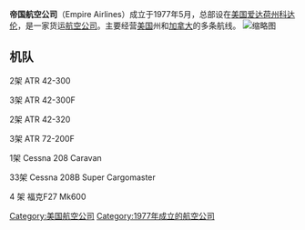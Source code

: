 {{Infobox airline |
airline = 帝国航空 <br> Empire Airlines|
logo         =|
logo_size    = |
fleet_size=56|
destinations=121|
IATA=EM|
ICAO=CFS|
callsign=Empire|
company_name=帝国航空公司|
founded=1977年|
headquarters=[[爱达荷州|爱达荷州]][[科达伦|科达伦]]|
key_people=|
hubs=|
focus_cities=[[科达伦机场|科达伦机场]]<br>[[斯波坎国际机场|斯波坎国际机场]]|
frequent_flyer=|
lounge=|
alliance=|
website=http://www.empireairlines.com//
}}

'''帝国航空公司'''（Empire Airlines）成立于1977年5月，总部设在[[美国|美国]][[爱达荷州|爱达荷州]][[科达伦_(爱达荷州)|科达伦]]，是一家货运[[航空公司|航空公司]]。主要经营[[美国|美国]]州和[[加拿大|加拿大]]的多条航线。
[[File:N921FX_(8188574712).jpg|缩略图]]

==机队==
2架  ATR 42-300

3架  ATR 42-300F

2架  ATR 42-320

3架  ATR 72-200F

1架  Cessna 208 Caravan

33架 Cessna 208B Super Cargomaster

4 架 福克F27 Mk600

{{美國的航空公司}}
[[Category:美国航空公司|Category:美国航空公司]]
[[Category:1977年成立的航空公司|Category:1977年成立的航空公司]]